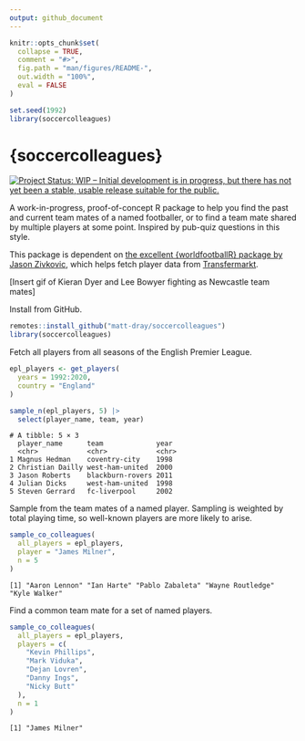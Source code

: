```yaml
---
output: github_document
---
```


<!-- README.md is generated from README.Rmd. Please edit that file -->

```r
knitr::opts_chunk$set(
  collapse = TRUE,
  comment = "#>",
  fig.path = "man/figures/README-",
  out.width = "100%",
  eval = FALSE
)

set.seed(1992)
library(soccercolleagues)
```

# {soccercolleagues}

<!-- badges: start -->
[![Project Status: WIP – Initial development is in progress, but there
has not yet been a stable, usable release suitable for the
public.](https://www.repostatus.org/badges/latest/wip.svg)](https://www.repostatus.org/#wip)
<!-- badges: end -->

A work-in-progress, proof-of-concept R package to help you find the past and current team mates of a named footballer, or to find a team mate shared by multiple players at some point. Inspired by pub-quiz questions in this style.

This package is dependent on [the excellent {worldfootballR} package by Jason Zivkovic](https://jaseziv.github.io/worldfootballR/), which helps fetch player data from [Transfermarkt](https://www.transfermarkt.com/).

[Insert gif of Kieran Dyer and Lee Bowyer fighting as Newcastle team mates]

Install from GitHub.

```r
remotes::install_github("matt-dray/soccercolleagues")
library(soccercolleagues)
```

Fetch all players from all seasons of the English Premier League.

```r
epl_players <- get_players(
  years = 1992:2020,
  country = "England"
)

sample_n(epl_players, 5) |> 
  select(player_name, team, year)
```
```
# A tibble: 5 × 3
  player_name      team             year 
  <chr>            <chr>            <chr>
1 Magnus Hedman    coventry-city    1998 
2 Christian Dailly west-ham-united  2000 
3 Jason Roberts    blackburn-rovers 2011 
4 Julian Dicks     west-ham-united  1998 
5 Steven Gerrard   fc-liverpool     2002 
```

Sample from the team mates of a named player. Sampling is weighted by total playing time, so well-known players are more likely to arise.

```r
sample_co_colleagues(
  all_players = epl_players,
  player = "James Milner",
  n = 5
)
```
```
[1] "Aaron Lennon" "Ian Harte" "Pablo Zabaleta" "Wayne Routledge" "Kyle Walker"  
```

Find a common team mate for a set of named players.

```r
sample_co_colleagues(
  all_players = epl_players,
  players = c(
    "Kevin Phillips",
    "Mark Viduka",
    "Dejan Lovren",
    "Danny Ings",
    "Nicky Butt"
  ),
  n = 1
)
```
```
[1] "James Milner"
```

